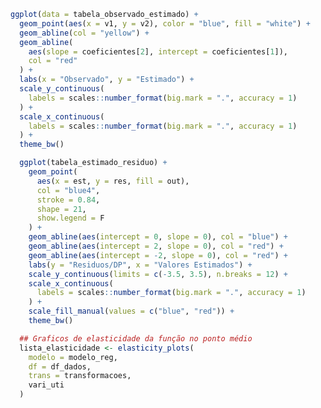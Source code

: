 ```{r}
ggplot(data = tabela_observado_estimado) +
  geom_point(aes(x = v1, y = v2), color = "blue", fill = "white") +
  geom_abline(col = "yellow") +
  geom_abline(
    aes(slope = coeficientes[2], intercept = coeficientes[1]),
    col = "red"
  ) +
  labs(x = "Observado", y = "Estimado") +
  scale_y_continuous(
    labels = scales::number_format(big.mark = ".", accuracy = 1)
  ) +
  scale_x_continuous(
    labels = scales::number_format(big.mark = ".", accuracy = 1)
  ) +
  theme_bw()
```

```{r}
  ggplot(tabela_estimado_residuo) +
    geom_point(
      aes(x = est, y = res, fill = out),
      col = "blue4",
      stroke = 0.84,
      shape = 21,
      show.legend = F
    ) +
    geom_abline(aes(intercept = 0, slope = 0), col = "blue") +
    geom_abline(aes(intercept = 2, slope = 0), col = "red") +
    geom_abline(aes(intercept = -2, slope = 0), col = "red") +
    labs(y = "Residuos/DP", x = "Valores Estimados") +
    scale_y_continuous(limits = c(-3.5, 3.5), n.breaks = 12) +
    scale_x_continuous(
      labels = scales::number_format(big.mark = ".", accuracy = 1)
    ) +
    scale_fill_manual(values = c("blue", "red")) +
    theme_bw()
```


```{r}
  ## Graficos de elasticidade da função no ponto médio
  lista_elasticidade <- elasticity_plots(
    modelo = modelo_reg,
    df = df_dados,
    trans = transformacoes,
    vari_uti
  )

```